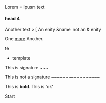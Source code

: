 Lorem = Ipusm text

==== head 4 ====

Another text > [ 
An enity &name; not an & enity 

One [[more]] Another. 

te 

* template {{testing}}
This is signature ~~~

This is not a signature ~~~~~~~~~~~~~~~~~

This is '''bold'''. This is 'ok'

Start {{Template|parameter1|parameter2}}
